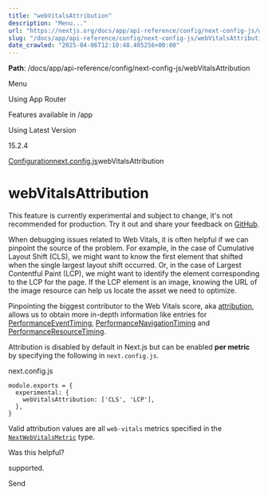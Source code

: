 ---
title: "webVitalsAttribution"
description: "Menu..."
url: "https://nextjs.org/docs/app/api-reference/config/next-config-js/webVitalsAttribution"
slug: "/docs/app/api-reference/config/next-config-js/webVitalsAttribution"
date_crawled: "2025-04-06T12:10:48.405256+00:00"
---

**Path**: /docs/app/api-reference/config/next-config-js/webVitalsAttribution

Menu

Using App Router

Features available in /app

Using Latest Version

15.2.4

[Configuration](/docs/app/api-reference/config)[next.config.js](/docs/app/api-reference/config/next-config-js)webVitalsAttribution

# webVitalsAttribution

This feature is currently experimental and subject to change, it's not recommended for production. Try it out and share your feedback on [GitHub](https://github.com/vercel/next.js/issues).

When debugging issues related to Web Vitals, it is often helpful if we can pinpoint the source of the problem.
For example, in the case of Cumulative Layout Shift (CLS), we might want to know the first element that shifted when the single largest layout shift occurred.
Or, in the case of Largest Contentful Paint (LCP), we might want to identify the element corresponding to the LCP for the page.
If the LCP element is an image, knowing the URL of the image resource can help us locate the asset we need to optimize.

Pinpointing the biggest contributor to the Web Vitals score, aka [attribution](https://github.com/GoogleChrome/web-vitals/blob/4ca38ae64b8d1e899028c692f94d4c56acfc996c/README.md#attribution),
allows us to obtain more in-depth information like entries for [PerformanceEventTiming](https://developer.mozilla.org/docs/Web/API/PerformanceEventTiming), [PerformanceNavigationTiming](https://developer.mozilla.org/docs/Web/API/PerformanceNavigationTiming) and [PerformanceResourceTiming](https://developer.mozilla.org/docs/Web/API/PerformanceResourceTiming).

Attribution is disabled by default in Next.js but can be enabled **per metric** by specifying the following in `next.config.js`.

next.config.js

```
module.exports = {
  experimental: {
    webVitalsAttribution: ['CLS', 'LCP'],
  },
}
```

Valid attribution values are all `web-vitals` metrics specified in the [`NextWebVitalsMetric`](https://github.com/vercel/next.js/blob/442378d21dd56d6e769863eb8c2cb521a463a2e0/packages/next/shared/lib/utils.ts#L43) type.

Was this helpful?

supported.

Send
